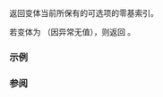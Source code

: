 {{cpp/utility/variant/title|index}}
{{cpp/utility/variant/navbar}}
{{ddcl|since=c++17|
constexpr std::size_t index() const noexcept;
}}

返回变体当前所保有的可选项的零基索引。

若变体为 {{rlpt|valueless_by_exception}}（因异常无值），则返回 {{rlpt|variant_npos}}。

===示例===
{{example
|code=
#include &lt;iostream&gt;
#include &lt;string&gt;
#include &lt;variant&gt;

int main()
{
    std::variant&lt;int, std::string&gt; v = "abc";
    std::cout &lt;&lt; "v.index = " &lt;&lt; v.index() &lt;&lt; '\n';
    v = {}; 
    std::cout &lt;&lt; "v.index = " &lt;&lt; v.index() &lt;&lt; '\n';
}
|output=
v.index = 1
v.index = 0
}}

===参阅===
{{dsc begin}}
{{dsc inc|cpp/utility/variant/dsc holds_alternative}}
{{dsc inc|cpp/utility/variant/dsc get}}
{{dsc end}}

{{langlinks|en|es|ja|ru}}